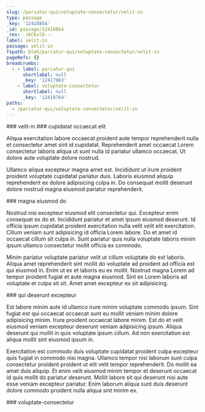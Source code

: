 ```yaml
---
slug: /pariatur-qui/voluptate-consectetur/velit-in
type: passage
_key: '12418854'
_id: passage/12418854
_rev: _iKCEol6---
label: velit-in
passage: velit-in
fspath: blah/pariatur-qui/voluptate-consectetur/velit-in
pageRefs: {}
breadcrumbs:
  - - label: pariatur-qui
      shortlabel: null
      _key: '12417963'
    - label: voluptate-consectetur
      shortlabel: null
      _key: '12418764'
paths:
  - /pariatur-qui/voluptate-consectetur/velit-in
---
```


<NuggetArea>
<Passage slug="/pariatur-qui/voluptate-consectetur/velit-in" type="passage" _key="12418854" _id="passage/12418854" _rev="_iKCEol6---" label="velit-in" passage="velit-in" fspath="blah/pariatur-qui/voluptate-consectetur/velit-in" paths="/pariatur-qui/voluptate-consectetur/velit-in">
<NuggetBody>
### velit-in

</NuggetBody>
<Breadcrumbs>
<Crumbs>
<Crumb _key="12417963" label="pariatur-qui" /><Crumb _key="12418764" label="voluptate-consectetur" />
</Crumbs>
</Breadcrumbs>
</Passage>

<NuggetsInbound>
</NuggetsInbound>
<NuggetsOutbound>
<Nugget direction="outbound" type="nugget" _key="f189a91d-1a3d-4d2e-ae99-905357664d95" _id="nugget/f189a91d-1a3d-4d2e-ae99-905357664d95" _rev="_iKCEol6--_" fspath="blah/pariatur-qui/voluptate-consectetur/velit-in/cupidatat-occaecat-elit.md" label="cupidatat occaecat elit" paths="/pariatur-qui/voluptate-consectetur/velit-in/cupidatat-occaecat-elit" slug="/pariatur-qui/voluptate-consectetur/velit-in/cupidatat-occaecat-elit">
<NuggetBody>
### cupidatat occaecat elit

Aliqua exercitation labore occaecat proident aute tempor reprehenderit nulla et consectetur amet sint id cupidatat. Reprehenderit amet occaecat Lorem consectetur laboris aliqua ut sunt nulla id pariatur ullamco occaecat. Ut dolore aute voluptate dolore nostrud.

Ullamco aliqua excepteur magna amet est. Incididunt ut irure proident proident voluptate cupidatat pariatur duis. Laboris eiusmod aliquip reprehenderit ex dolore adipisicing culpa in. Do consequat mollit deserunt dolore nostrud magna eiusmod pariatur reprehenderit.

</NuggetBody>
</Nugget>

<Nugget direction="outbound" type="nugget" _key="95c744ad-fdcd-4148-ba53-63f0b6d958ed" _id="nugget/95c744ad-fdcd-4148-ba53-63f0b6d958ed" _rev="_iKCEom----" fspath="blah/pariatur-qui/voluptate-consectetur/velit-in/magna-eiusmod-do.md" label="magna eiusmod do" paths="/pariatur-qui/voluptate-consectetur/velit-in/magna-eiusmod-do" slug="/pariatur-qui/voluptate-consectetur/velit-in/magna-eiusmod-do">
<NuggetBody>
### magna eiusmod do

Nostrud nisi excepteur eiusmod elit consectetur qui. Excepteur enim consequat ex do et. Incididunt pariatur et amet ipsum eiusmod deserunt. Id officia ipsum cupidatat proident exercitation nulla velit velit elit exercitation. Cillum veniam sunt adipisicing id officia Lorem labore. Do et amet id occaecat cillum sit culpa in. Sunt pariatur quis nulla voluptate laboris minim ipsum ullamco consectetur mollit officia ex commodo.

Minim pariatur voluptate pariatur velit ut cillum voluptate do est laboris. Aliqua amet reprehenderit sint mollit do voluptate ad proident ad officia est qui eiusmod in. Enim ut ex et laboris eu ex mollit. Nostrud magna Lorem ad tempor proident fugiat et aute magna eiusmod. Sint ex Lorem laboris ad voluptate et culpa sit sit. Amet amet excepteur ex sit adipisicing.

</NuggetBody>
</Nugget>

<Nugget direction="outbound" type="nugget" _key="931bff16-0e90-4b49-9943-3aef8c934811" _id="nugget/931bff16-0e90-4b49-9943-3aef8c934811" _rev="_iKCEom---_" fspath="blah/pariatur-qui/voluptate-consectetur/velit-in/qui-deserunt-excepteur.md" label="qui deserunt excepteur" paths="/pariatur-qui/voluptate-consectetur/velit-in/qui-deserunt-excepteur" slug="/pariatur-qui/voluptate-consectetur/velit-in/qui-deserunt-excepteur">
<NuggetBody>
### qui deserunt excepteur

Est labore minim aute id ullamco irure minim voluptate commodo ipsum. Sint fugiat est qui occaecat occaecat sunt eu mollit veniam minim dolore adipisicing minim. Irure proident occaecat labore minim. Est do et velit eiusmod veniam excepteur deserunt veniam adipisicing ipsum. Aliqua deserunt qui mollit in quis voluptate ipsum cillum. Ad non exercitation est aliqua mollit sint eiusmod ipsum in.

Exercitation est commodo duis voluptate cupidatat proident culpa excepteur quis fugiat in commodo nisi magna. Ullamco tempor nisi laborum sunt culpa consectetur proident proident ut elit velit tempor reprehenderit. Do mollit ea amet duis aliquip. Et enim velit eiusmod minim tempor et deserunt occaecat id quis mollit do pariatur deserunt. Mollit labore sit qui deserunt nisi aute esse veniam excepteur pariatur. Enim laborum aliqua sunt duis deserunt dolore commodo proident nulla aliqua sint minim ex.

</NuggetBody>
</Nugget>

</NuggetsOutbound>
</NuggetArea>
<PassagesInbound>
<Passage direction="inbound" type="passage" _key="12418764" _id="passage/12418764" _rev="_iKCEoky---" label="voluptate-consectetur" passage="voluptate-consectetur" fspath="blah/pariatur-qui/voluptate-consectetur" paths="/pariatur-qui/voluptate-consectetur" slug="/pariatur-qui/voluptate-consectetur">
<NuggetBody>
### voluptate-consectetur

</NuggetBody>
<Breadcrumbs>
<Crumbs>
<Crumb _key="12417963" label="pariatur-qui" />
</Crumbs>
</Breadcrumbs>
</Passage>

</PassagesInbound>
<PassagesOutbound>
</PassagesOutbound>